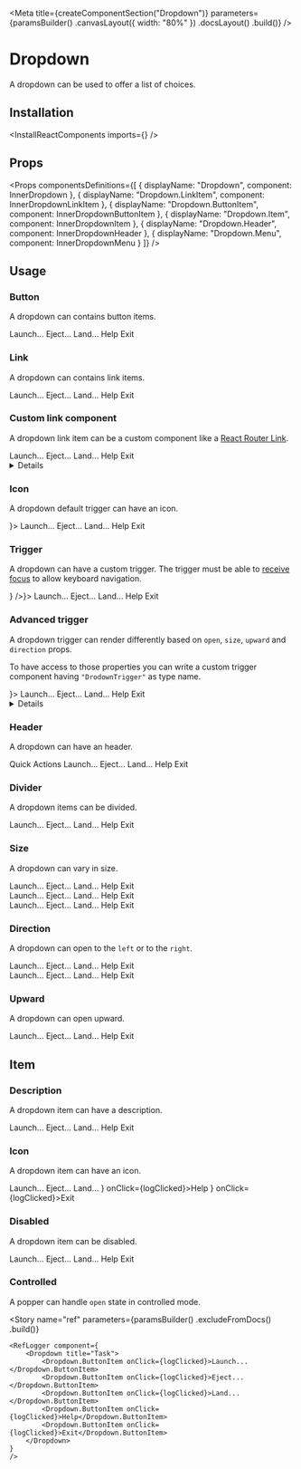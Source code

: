 
<Meta
    title={createComponentSection("Dropdown")}
    parameters={paramsBuilder()
        .canvasLayout({ width: "80%" })
        .docsLayout(<ReactComponentsLayout sourcePath="/packages/react-components/src/dropdown" />)
        .build()}
/>

# Dropdown

A dropdown can be used to offer a list of choices.

## Installation

<InstallReactComponents imports={<Imports />} />

## Props

<Props
    componentsDefinitions={[
        { displayName: "Dropdown", component: InnerDropdown },
        { displayName: "Dropdown.LinkItem", component: InnerDropdownLinkItem },
        { displayName: "Dropdown.ButtonItem", component: InnerDropdownButtonItem },
        { displayName: "Dropdown.Item", component: InnerDropdownItem },
        { displayName: "Dropdown.Header", component: InnerDropdownHeader },
        { displayName: "Dropdown.Menu", component: InnerDropdownMenu }
    ]}
/>

## Usage

### Button

A dropdown can contains button items.

<Preview>
    <Story name="button">
        <Dropdown title="Task">
            <Dropdown.ButtonItem onClick={logClicked}>Launch...</Dropdown.ButtonItem>
            <Dropdown.ButtonItem onClick={logClicked}>Eject...</Dropdown.ButtonItem>
            <Dropdown.ButtonItem onClick={logClicked}>Land...</Dropdown.ButtonItem>
            <Dropdown.ButtonItem onClick={logClicked}>Help</Dropdown.ButtonItem>
            <Dropdown.ButtonItem onClick={logClicked}>Exit</Dropdown.ButtonItem>
        </Dropdown>
    </Story>
</Preview>

### Link

A dropdown can contains link items.

<Preview>
    <Story name="link">
        <Dropdown title="Task">
            <Dropdown.LinkItem href="https://www.sharegate.com" target="_blank">Launch...</Dropdown.LinkItem>
            <Dropdown.LinkItem href="https://www.sharegate.com" target="_blank">Eject...</Dropdown.LinkItem>
            <Dropdown.LinkItem href="https://www.sharegate.com" target="_blank">Land...</Dropdown.LinkItem>
            <Dropdown.LinkItem href="https://www.sharegate.com" target="_blank">Help</Dropdown.LinkItem>
            <Dropdown.LinkItem href="https://www.sharegate.com" target="_blank">Exit</Dropdown.LinkItem>
        </Dropdown>
    </Story>
</Preview>

### Custom link component

A dropdown link item can be a custom component like a [React Router Link](https://reacttraining.com/react-router/web/api/Link).

<Preview>
    <Story name="link component">
        <Dropdown title="Task">
            <Dropdown.LinkItem as={CustomLink} href="https://www.sharegate.com" target="_blank">Launch...</Dropdown.LinkItem>
            <Dropdown.LinkItem as={CustomLink} href="https://www.sharegate.com" target="_blank">Eject...</Dropdown.LinkItem>
            <Dropdown.LinkItem as={CustomLink} href="https://www.sharegate.com" target="_blank">Land...</Dropdown.LinkItem>
            <Dropdown.LinkItem as={CustomLink} href="https://www.sharegate.com" target="_blank">Help</Dropdown.LinkItem>
            <Dropdown.LinkItem as={CustomLink} href="https://www.sharegate.com" target="_blank">Exit</Dropdown.LinkItem>
        </Dropdown>
    </Story>
</Preview>

<Details title="custom link component">
    <FileSource filePath="/dropdown-menu-2/stories/CustomLink" format={false} />
</Details>

### Icon

A dropdown default trigger can have an icon.

<Preview>
    <Story name="icon">
        <Dropdown title="Task" icon={<FolderIcon />}>
            <Dropdown.ButtonItem onClick={logClicked}>Launch...</Dropdown.ButtonItem>
            <Dropdown.ButtonItem onClick={logClicked}>Eject...</Dropdown.ButtonItem>
            <Dropdown.ButtonItem onClick={logClicked}>Land...</Dropdown.ButtonItem>
            <Dropdown.ButtonItem onClick={logClicked}>Help</Dropdown.ButtonItem>
            <Dropdown.ButtonItem onClick={logClicked}>Exit</Dropdown.ButtonItem>
        </Dropdown>
    </Story>
</Preview>

### Trigger

A dropdown can have a custom trigger. The trigger must be able to [receive focus](https://developer.mozilla.org/en-US/docs/Web/Accessibility/Understanding_WCAG/Keyboard) to allow keyboard navigation.

<Preview>
    <Story name="trigger">
        <Dropdown trigger={<Button circular secondary icon={<VerticalDotsIcon />} />}>
            <Dropdown.ButtonItem onClick={logClicked}>Launch...</Dropdown.ButtonItem>
            <Dropdown.ButtonItem onClick={logClicked}>Eject...</Dropdown.ButtonItem>
            <Dropdown.ButtonItem onClick={logClicked}>Land...</Dropdown.ButtonItem>
            <Dropdown.ButtonItem onClick={logClicked}>Help</Dropdown.ButtonItem>
            <Dropdown.ButtonItem onClick={logClicked}>Exit</Dropdown.ButtonItem>
        </Dropdown>
    </Story>
</Preview>

### Advanced trigger

A dropdown trigger can render differently based on `open`, `size`, `upward` and `direction` props.

To have access to those properties you can write a custom trigger component having `"DrodownTrigger"` as type name.

<Preview>
    <Story name="advanced trigger">
        <Dropdown trigger={<AdvancedTrigger />}>
            <Dropdown.ButtonItem onClick={logClicked}>Launch...</Dropdown.ButtonItem>
            <Dropdown.ButtonItem onClick={logClicked}>Eject...</Dropdown.ButtonItem>
            <Dropdown.ButtonItem onClick={logClicked}>Land...</Dropdown.ButtonItem>
            <Dropdown.ButtonItem onClick={logClicked}>Help</Dropdown.ButtonItem>
            <Dropdown.ButtonItem onClick={logClicked}>Exit</Dropdown.ButtonItem>
        </Dropdown>
    </Story>
</Preview>

<Details title="custom trigger component">
    <FileSource filePath="/dropdown-menu-2/stories/AdvancedTrigger" format={false} />
</Details>

### Header

A dropdown can have an header.

<Preview>
    <Story name="header">
        <Dropdown title="Task">
            <Dropdown.Header>Quick Actions</Dropdown.Header>
            <Dropdown.ButtonItem onClick={logClicked}>Launch...</Dropdown.ButtonItem>
            <Dropdown.ButtonItem onClick={logClicked}>Eject...</Dropdown.ButtonItem>
            <Dropdown.ButtonItem onClick={logClicked}>Land...</Dropdown.ButtonItem>
            <Dropdown.ButtonItem onClick={logClicked}>Help</Dropdown.ButtonItem>
            <Dropdown.ButtonItem onClick={logClicked}>Exit</Dropdown.ButtonItem>
        </Dropdown>
    </Story>
</Preview>

### Divider

A dropdown items can be divided.

<Preview>
    <Story name="divider">
        <Dropdown title="Task">
            <Dropdown.ButtonItem onClick={logClicked}>Launch...</Dropdown.ButtonItem>
            <Dropdown.ButtonItem onClick={logClicked}>Eject...</Dropdown.ButtonItem>
            <Dropdown.ButtonItem onClick={logClicked}>Land...</Dropdown.ButtonItem>
            <Dropdown.Divider />
            <Dropdown.ButtonItem onClick={logClicked}>Help</Dropdown.ButtonItem>
            <Dropdown.ButtonItem onClick={logClicked}>Exit</Dropdown.ButtonItem>
        </Dropdown>
    </Story>
</Preview>

### Size

A dropdown can vary in size.

<Preview>
    <Story name="size">
        <div className="flex">
            <div className="mr12">
                <Dropdown title="Task" size="small">
                    <Dropdown.ButtonItem onClick={logClicked}>Launch...</Dropdown.ButtonItem>
                    <Dropdown.ButtonItem onClick={logClicked}>Eject...</Dropdown.ButtonItem>
                    <Dropdown.ButtonItem onClick={logClicked}>Land...</Dropdown.ButtonItem>
                    <Dropdown.ButtonItem onClick={logClicked}>Help</Dropdown.ButtonItem>
                    <Dropdown.ButtonItem onClick={logClicked}>Exit</Dropdown.ButtonItem>
                </Dropdown>
            </div>
            <div className="mr12">
                <Dropdown title="Task">
                    <Dropdown.ButtonItem onClick={logClicked}>Launch...</Dropdown.ButtonItem>
                    <Dropdown.ButtonItem onClick={logClicked}>Eject...</Dropdown.ButtonItem>
                    <Dropdown.ButtonItem onClick={logClicked}>Land...</Dropdown.ButtonItem>
                    <Dropdown.ButtonItem onClick={logClicked}>Help</Dropdown.ButtonItem>
                    <Dropdown.ButtonItem onClick={logClicked}>Exit</Dropdown.ButtonItem>
                </Dropdown>
            </div>
            <div>
                <Dropdown title="Task" size="large">
                    <Dropdown.ButtonItem onClick={logClicked}>Launch...</Dropdown.ButtonItem>
                    <Dropdown.ButtonItem onClick={logClicked}>Eject...</Dropdown.ButtonItem>
                    <Dropdown.ButtonItem onClick={logClicked}>Land...</Dropdown.ButtonItem>
                    <Dropdown.ButtonItem onClick={logClicked}>Help</Dropdown.ButtonItem>
                    <Dropdown.ButtonItem onClick={logClicked}>Exit</Dropdown.ButtonItem>
                </Dropdown>
            </div>
        </div>
    </Story>
</Preview>

### Direction

A dropdown can open to the `left` or to the `right`.

<Preview>
    <Story name="direction">
        <div className="flex">
            <div className="mr12">
                <Dropdown title="Left" direction="left">
                    <Dropdown.ButtonItem onClick={logClicked}>Launch...</Dropdown.ButtonItem>
                    <Dropdown.ButtonItem onClick={logClicked}>Eject...</Dropdown.ButtonItem>
                    <Dropdown.ButtonItem onClick={logClicked}>Land...</Dropdown.ButtonItem>
                    <Dropdown.ButtonItem onClick={logClicked}>Help</Dropdown.ButtonItem>
                    <Dropdown.ButtonItem onClick={logClicked}>Exit</Dropdown.ButtonItem>
                </Dropdown>
            </div>
            <div>
                <Dropdown title="Right" direction="right">
                    <Dropdown.ButtonItem onClick={logClicked}>Launch...</Dropdown.ButtonItem>
                    <Dropdown.ButtonItem onClick={logClicked}>Eject...</Dropdown.ButtonItem>
                    <Dropdown.ButtonItem onClick={logClicked}>Land...</Dropdown.ButtonItem>
                    <Dropdown.ButtonItem onClick={logClicked}>Help</Dropdown.ButtonItem>
                    <Dropdown.ButtonItem onClick={logClicked}>Exit</Dropdown.ButtonItem>
                </Dropdown>
            </div>
        </div>
    </Story>
</Preview>

### Upward

A dropdown can open upward.

<Preview>
    <Story name="upward">
        <Dropdown title="Task" upward>
            <Dropdown.ButtonItem onClick={logClicked}>Launch...</Dropdown.ButtonItem>
            <Dropdown.ButtonItem onClick={logClicked}>Eject...</Dropdown.ButtonItem>
            <Dropdown.ButtonItem onClick={logClicked}>Land...</Dropdown.ButtonItem>
            <Dropdown.ButtonItem onClick={logClicked}>Help</Dropdown.ButtonItem>
            <Dropdown.ButtonItem onClick={logClicked}>Exit</Dropdown.ButtonItem>
        </Dropdown>
    </Story>
</Preview>

## Item

### Description

A dropdown item can have a description.

<Preview>
    <Story name="item description">
        <Dropdown title="Task">
            <Dropdown.ButtonItem description="ctrl + l" onClick={logClicked}>Launch...</Dropdown.ButtonItem>
            <Dropdown.ButtonItem description="ctrl + e" onClick={logClicked}>Eject...</Dropdown.ButtonItem>
            <Dropdown.ButtonItem description="ctrl + shift + l" onClick={logClicked}>Land...</Dropdown.ButtonItem>
            <Dropdown.ButtonItem description="ctrl + h" onClick={logClicked}>Help</Dropdown.ButtonItem>
            <Dropdown.ButtonItem description="ctrl + alt + del" onClick={logClicked}>Exit</Dropdown.ButtonItem>
        </Dropdown>
    </Story>
</Preview>

### Icon

A dropdown item can have an icon.

<Preview>
    <Story name="item icon">
        <Dropdown title="Task">
            <Dropdown.ButtonItem onClick={logClicked}>Launch...</Dropdown.ButtonItem>
            <Dropdown.ButtonItem onClick={logClicked}>Eject...</Dropdown.ButtonItem>
            <Dropdown.ButtonItem onClick={logClicked}>Land...</Dropdown.ButtonItem>
            <Dropdown.ButtonItem icon={<HelpIcon />} onClick={logClicked}>Help</Dropdown.ButtonItem>
            <Dropdown.ButtonItem icon={<SignoutIcon />} onClick={logClicked}>Exit</Dropdown.ButtonItem>
        </Dropdown>
    </Story>
</Preview>

### Disabled

A dropdown item can be disabled.

<Preview>
    <Story name="item disabled">
        <Dropdown title="Task">
            <Dropdown.ButtonItem onClick={logClicked}>Launch...</Dropdown.ButtonItem>
            <Dropdown.ButtonItem disabled onClick={logClicked}>Eject...</Dropdown.ButtonItem>
            <Dropdown.ButtonItem disabled onClick={logClicked}>Land...</Dropdown.ButtonItem>
            <Dropdown.ButtonItem onClick={logClicked}>Help</Dropdown.ButtonItem>
            <Dropdown.ButtonItem onClick={logClicked}>Exit</Dropdown.ButtonItem>
        </Dropdown>
    </Story>
</Preview>

### Controlled

A popper can handle `open` state in controlled mode.

<Story
    name="ref"
    parameters={paramsBuilder()
        .excludeFromDocs()
        .build()}
>
    <RefLogger component={
        <Dropdown title="Task">
            <Dropdown.ButtonItem onClick={logClicked}>Launch...</Dropdown.ButtonItem>
            <Dropdown.ButtonItem onClick={logClicked}>Eject...</Dropdown.ButtonItem>
            <Dropdown.ButtonItem onClick={logClicked}>Land...</Dropdown.ButtonItem>
            <Dropdown.ButtonItem onClick={logClicked}>Help</Dropdown.ButtonItem>
            <Dropdown.ButtonItem onClick={logClicked}>Exit</Dropdown.ButtonItem>
        </Dropdown>
    }
    />
</Story>

